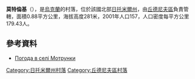 {{coord|49|52|29|N|27|56|31|E|scale:30000|display=title}}

'''莫特倫基'''（{{lang-uk|Мотрунки}}），是[[烏克蘭|烏克蘭]]的村落，位於該國北部[[日托米爾州|日托米爾州]]，由[[丘德尼夫區|丘德尼夫區]]負責管轄，面積0.88平方公里，海拔高度281米，2001年人口157，人口密度每平方公里179.43人。

==參考資料==
* [http://weather.in.ua/ua/zhitomirskaja/16375 Погода в селі Мотрунки]

{{DEFAULTSORT:Мотрунки}}
[[Category:日托米爾州村落|Category:日托米爾州村落]]
[[Category:丘德尼夫區村落|Category:丘德尼夫區村落]]


{{Zhytomyr-geo-stub}}